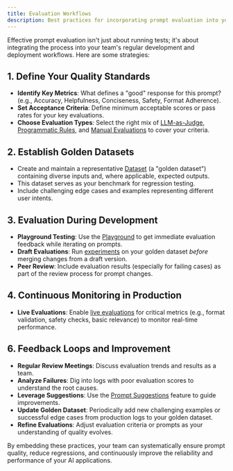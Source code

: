 ```yaml
---
title: Evaluation Workflows
description: Best practices for incorporating prompt evaluation into your team's development lifecycle.
---
```


Effective prompt evaluation isn't just about running tests; it's about integrating the process into your team's regular development and deployment workflows. Here are some strategies:

## 1. Define Your Quality Standards

- **Identify Key Metrics**: What defines a "good" response for this prompt? (e.g., Accuracy, Helpfulness, Conciseness, Safety, Format Adherence).
- **Set Acceptance Criteria**: Define minimum acceptable scores or pass rates for your key evaluations.
- **Choose Evaluation Types**: Select the right mix of [LLM-as-Judge](/guides/evaluations/llm-as-judges), [Programmatic Rules](/guides/evaluations/programmatic-rules), and [Manual Evaluations](/guides/evaluations/humans-in-the-loop) to cover your criteria.

## 2. Establish Golden Datasets

- Create and maintain a representative [Dataset](/guides/datasets/overview) (a "golden dataset") containing diverse inputs and, where applicable, expected outputs.
- This dataset serves as your benchmark for regression testing.
- Include challenging edge cases and examples representing different user intents.

## 3. Evaluation During Development

- **Playground Testing**: Use the [Playground](/guides/prompt-manager/playground) to get immediate evaluation feedback while iterating on prompts.
- **Draft Evaluations**: Run [experiments](/guides/evaluations/running-evaluations#running-evaluations-on-datasets-run-experiment) on your golden dataset _before_ merging changes from a draft version.
- **Peer Review**: Include evaluation results (especially for failing cases) as part of the review process for prompt changes.

## 4. Continuous Monitoring in Production

- **Live Evaluations**: Enable [live evaluations](/guides/evaluations/running-evaluations#running-evaluations-continuously-live-mode-%2F-ongoing) for critical metrics (e.g., format validation, safety checks, basic relevance) to monitor real-time performance.

## 6. Feedback Loops and Improvement

- **Regular Review Meetings**: Discuss evaluation trends and results as a team.
- **Analyze Failures**: Dig into logs with poor evaluation scores to understand the root causes.
- **Leverage Suggestions**: Use the [Prompt Suggestions](/guides/evaluations/prompt-suggestions) feature to guide improvements.
- **Update Golden Dataset**: Periodically add new challenging examples or successful edge cases from production logs to your golden dataset.
- **Refine Evaluations**: Adjust evaluation criteria or prompts as your understanding of quality evolves.

By embedding these practices, your team can systematically ensure prompt quality, reduce regressions, and continuously improve the reliability and performance of your AI applications.
